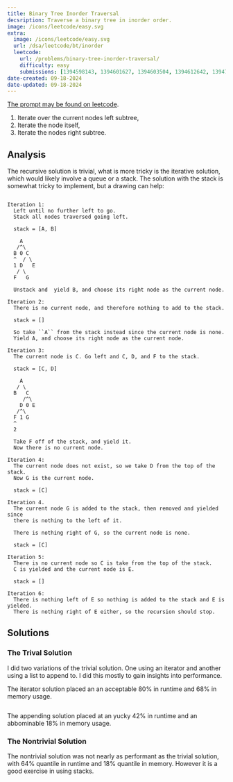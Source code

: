 ```yaml
---
title: Binary Tree Inorder Traversal
decsription: Traverse a binary tree in inorder order.
image: /icons/leetcode/easy.svg
extra:
  image: /icons/leetcode/easy.svg
  url: /dsa/leetcode/bt/inorder
  leetcode:
    url: /problems/binary-tree-inorder-traversal/
    difficulty: easy
    submissions: [1394598143, 1394601627, 1394603504, 1394612642, 1394700463]
date-created: 09-18-2024
date-updated: 09-18-2024
---
```



[The prompt may be found on leetcode](https://leetcode.com/problems/binary-tree-inorder-traversal/description/).


1. Iterate over the current nodes left subtree,
2. Iterate the node itself,
3. Iterate the nodes right subtree.


## Analysis

The recursive solution is trivial, what is more tricky is the iterative 
solution, which would likely involve a queue or a stack. The solution with the 
stack is somewhat tricky to implement, but a drawing can help:

```

Iteration 1:
  Left until no further left to go. 
  Stack all nodes traversed going left.

  stack = [A, B]

    A 
   /^\
  B 0 C
  ^  / \
  1 D   E
   / \
  F   G

  Unstack and  yield B, and choose its right node as the current node. 
  
Iteration 2:
  There is no current node, and therefore nothing to add to the stack.

  stack = []

  So take ``A`` from the stack instead since the current node is none.
  Yield A, and choose its right node as the current node. 

Iteration 3:
  The current node is C. Go left and C, D, and F to the stack.

  stack = [C, D]

    A 
   / \
  B   C
     /^\
    D 0 E
   /^\
  F 1 G
  ^
  2

  Take F off of the stack, and yield it.
  Now there is no current node.

Iteration 4:
  The current node does not exist, so we take D from the top of the stack.
  Now G is the current node.
  
  stack = [C]

Iteration 4.
  The current node G is added to the stack, then removed and yielded since 
  there is nothing to the left of it. 

  There is nothing right of G, so the current node is none.
  
  stack = [C]

Iteration 5:
  There is no current node so C is take from the top of the stack.
  C is yielded and the current node is E.

  stack = []

Iteration 6:
  There is nothing left of E so nothing is added to the stack and E is yielded.
  There is nothing right of E either, so the recursion should stop.
```


## Solutions

### The Trival Solution

I did two variations of the trivial solution. One using an iterator and another
using a list to append to. I did this mostly to gain insights into performance.

The iterator solution placed an an acceptable $80\%$ in runtime and $68\%$ in 
memory usage.

```.python
```

The appending solution placed at an yucky $42\%$ in runtime and an abbominable 
$18\%$ in memory usage.


### The Nontrivial Solution

The nontrivial solution was not nearly as performant as the trivial solution,
with $64\%$ quantile in runtime and $18\%$ quantile in memory. However it is a 
good exercise in using stacks.

```.python
```


